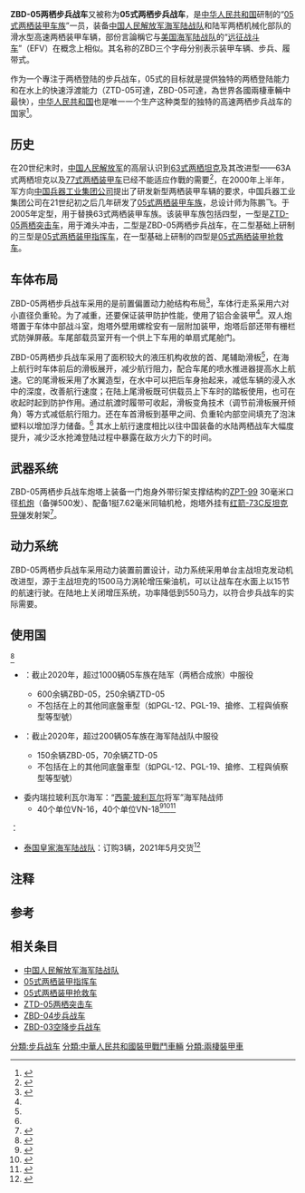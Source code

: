 {{Infobox Weapon
| is_vehicle         = yes
| name               = ZBD-05两栖步兵战车
| image              = File:Chinese ZBD-05.jpg
| image_size         = 300px
| caption            = ZBD-05两栖步兵战车
| type               = 履带式[[步兵战车|步兵战车]]/[[兩棲裝甲車|兩棲裝甲車]] 
| origin             = {{flagcountry|中华人民共和国}}
|design_date= 2000年 ~ 2005年
|designer= 陳鵬飛
|production_date= 2005年 ~
|service= 2005年 ~ 
|manufacturer=[[江麓机电|湖南江麓機械集團]]
| length             = 9.5公尺
| width              = 3.36公尺
| height             = 3.04公尺
| weight             = 26吨<ref name="A01">{{Cite web |url=http://news.163.com/09/0929/12/5KCM1C1M00013PPI.html |title=第6方队：ZBD-05式两栖突击车 |access-date=2019-01-14 |archive-url=https://web.archive.org/web/20160305025905/http://news.163.com/09/0929/12/5KCM1C1M00013PPI.html |archive-date=2016-03-05 |dead-url=no }}</ref>
| suspension         = 油气悬挂
| armour             = 铝合金
| primary_armament   = 一门[[希普諾夫2A72機炮|ZPT-99]] 30公釐口径[[机炮|机炮]]
| secondary_armament =
*[[紅箭-73反坦克導彈|HJ-73C反坦克导弹]] 或 <br> [[HJ-16反坦克导弹|HJ-16反坦克导弹]]
*[[88式车载高射机枪|88式12.7毫米防空机枪]] (备弹500发)
*[[80式通用機槍|86式]][[7.62×54mmR|7.62毫米]][[同軸機槍|同軸機槍]] (备弹2500发) 或<br>[[QJY-201通用机枪|20-1式]][[7.62×51mm_NATO|7.62毫米]]同轴机枪 (备弹2500发)
| engine             = 不详
| crew               = 3（战车）
| passengers         = 8
| engine_power       = 1,500 hp(水上)、550 hp (陸上) <ref name="A01"/>
| speed              = 水上25-30千米/小时<ref>{{cite web |author1=CCTV纪录 |title=《军工记忆Ⅱ》第三集 05式两栖装甲车族 |url=https://www.youtube.com/watch?v=-N9vzoD97ng |access-date=2020-09-25 |archive-date=2021-07-14 |archive-url=https://web.archive.org/web/20210714100955/https://www.youtube.com/watch?v=-N9vzoD97ng }}</ref>
| vehicle_range      = 不详
| pw_ratio           = 
}}

'''ZBD-05两栖步兵战车'''{{noteTag|1987年中国人民解放军总参谋部颁布了《全军武器装备命名规定》，根据该规定，ZBD是“装甲-步兵战车-履带式”的意思。}}又被称为'''05式两栖步兵战车'''，是[[中华人民共和国|中华人民共和国]]研制的“[[05式两栖装甲车族|05式两栖装甲车族]]”一员，装备[[中国人民解放军海军陆战队|中国人民解放军海军陆战队]]和陆军两栖机械化部队的滑水型高速两栖装甲车辆，部份言論稱它与[[美国海军陆战队|美国海军陆战队]]的“[[远征战斗载具|远征战斗车]]”（EFV）在概念上相似。其名称的ZBD三个字母分别表示装甲车辆、步兵、履带式。

作为一个專注于两栖登陆的步兵战车，05式的目标就是提供独特的两栖登陆能力和在水上的快速浮渡能力（ZTD-05可達{{cvt|25|km/h|kn}}，ZBD-05可達{{cvt|28|km/h|kn}}，為世界各國兩棲車輛中最快），[[中华人民共和国|中华人民共和国]]也是唯一一个生产这种类型的独特的高速两栖步兵战车的国家<ref name="mt_ifv">{{cite web |url=http://www.military-today.com/apc/zbd2000.htm |title=ZBD2000 Amphibious infantry fighting vehicle |website=military today |access-date=2021-06-13 |archive-date=2021-06-09 |archive-url=https://web.archive.org/web/20210609124019/http://www.military-today.com/apc/zbd2000.htm }}</ref>。

==历史==
{{main|05式两栖装甲车族}}
在20世纪末时，[[中国人民解放军|中国人民解放军]]的高层认识到[[63式两栖坦克|63式两栖坦克]]及其改进型——63A式两栖坦克以及[[77式两栖装甲输送车|77式两栖装甲车]]已经不能适应作戰的需要<ref name="A04">{{Cite web |url=http://mil.news.sina.com.cn/nz/05lqzc/ |title=登岛攻敌首选——05式两栖装甲车 |access-date=2019-01-14 |archive-url=https://web.archive.org/web/20181002181011/http://mil.news.sina.com.cn/nz/05lqzc/ |archive-date=2018-10-02 |dead-url=no }}</ref>，在2000年上半年，军方向[[中国兵器工业集团公司|中国兵器工业集团公司]]提出了研发新型两栖装甲车辆的要求，中国兵器工业集团公司在21世纪初之后几年研发了[[05式两栖装甲车族|05式两栖装甲车族]]，总设计师为陈鹏飞。于2005年定型，用于替换63式两栖装甲车族。该装甲车族包括四型，一型是[[ZTD-05两栖突击车|ZTD-05两栖突击车]]，用于滩头冲击，二型是ZBD-05两栖步兵战车，在二型基础上研制的三型是[[05式两栖装甲指挥车|05式两栖装甲指挥车]]，在一型基础上研制的四型是[[05式两栖装甲抢救车|05式两栖装甲抢救车]]。

== 车体布局 ==
ZBD-05两栖步兵战车采用的是前置偏置动力舱结构布局<ref name="A02">{{Cite web |url=http://news.qq.com/a/20090928/001705.htm |title=ZBD-05 两栖步战车(海军陆战队) |archive-url=https://web.archive.org/web/20150410211454/http://news.qq.com/a/20090928/001705.htm |archive-date=2015-04-10 |dead-url=yes }}</ref>，车体行走系采用六对小直径负重轮。为了减重，还要保证装甲防护性能，使用了铝合金装甲<ref name="A04"/>。双人炮塔置于车体中部战斗室，炮塔外壁用螺栓安有一层附加装甲，炮塔后部还带有栅栏式防弹屏蔽。车尾部载员室开有一个供上下车用的单扇式尾舱门。

ZBD-05两栖步兵战车采用了面积较大的液压机构收放的首、尾辅助滑板<ref name="A02"/>，在海上航行时车体前后的滑板展开，减少航行阻力，配合车尾的喷水推进器提高水上航速。它的尾滑板采用了水翼造型，在水中可以把后车身抬起来，减低车辆的浸入水中的深度，改善航行速度；在陆上尾滑板既可供载员上下车时的踏板使用，也可在收起时起到防护作用。通过航渡时履带可收起，滑板变角技术（调节前滑板展开倾角）等方式减低航行阻力。还在车首滑板到基甲之间、负重轮内部空间填充了泡沫塑料以增加浮力储备。<ref name="A04"/>
其水上航行速度相比以往中国装备的水陆两栖战车大幅度提升，减少泛水抢滩登陆过程中暴露在敌方火力下的时间。

== 武器系统 ==
ZBD-05两栖步兵战车炮塔上装备一门炮身外带衍架支撑结构的[[希普諾夫2A72機炮|ZPT-99]] 30毫米口径[[机炮|机炮]]（备弹500发）、配备1挺7.62毫米同轴机枪，炮塔外挂有[[红箭-73反坦克导弹|红箭-73C]][[反坦克导弹|反坦克导弹]]发射架<ref name="A03">{{Cite web |url=http://news.qq.com/a/20100302/002792.htm |title=外媒：ZBD-05让中国两栖战能力有了巨大飞跃 |access-date=2012-07-20 |archive-url=https://web.archive.org/web/20170903204949/http://news.qq.com/a/20100302/002792.htm |archive-date=2017-09-03 |dead-url=no }}</ref>。

== 动力系统 ==
ZBD-05两栖步兵战车采用动力装置前置设计，动力系统采用单台主战坦克发动机改进型，源于主战坦克的1500马力涡轮增压柴油机，可以让战车在水面上以15节的航速行驶。在陆地上关闭增压系统，功率降低到550马力，以符合步兵战车的实际需要。

== 使用国 ==
;{{PRC}}<ref name="IISS2021_p251">{{cite book |author=International Institute for Strategic Studies |title = The Military Balance 2021 | publisher = Routledge | year = 2021 | isbn = 9781032012278 | author-link = International Institute for Strategic Studies | page = 251}}</ref>
*{{PLA-Army}}：截止2020年，超过1000辆05车族在陆军（两栖合成旅）中服役
**600余辆ZBD-05，250余辆ZTD-05
**不包括在上的其他同底盤車型（如PGL-12、PGL-19、搶修、工程與偵察型等型號）
*{{PLA-Navy}}：截止2020年，超过200辆05车族在海军陆战队中服役
**150余辆ZBD-05，70余辆ZTD-05
**不包括在上的其他同底盤車型（如PGL-12、PGL-19、搶修、工程與偵察型等型號）
;{{VEN}}
* 委内瑞拉玻利瓦尔海军：“[[西蒙·玻利瓦尔|西蒙·玻利瓦尔]]将军”海军陆战师
**40个单位VN-16，40个单位VN-18<ref>{{Cite web|url=https://www.thedrive.com/the-war-zone/26200/maduro-dons-tanker-helmet-and-rides-amphibious-vehicle-in-cheesy-show-of-strength|title=Maduro Dons Tanker Helmet And Rides Amphibious Vehicle In Cheesy Show Of Strength|first=Joseph|last=Trevithick|website=The Drive|access-date=2021-07-22|archive-date=2021-07-22|archive-url=https://web.archive.org/web/20210722214404/https://www.thedrive.com/the-war-zone/26200/maduro-dons-tanker-helmet-and-rides-amphibious-vehicle-in-cheesy-show-of-strength}}</ref><ref>{{Cite web|url=https://www.globalsecurity.org/military/world/china/vn-16.htm|title=ZTL-05 / VN-16|website=www.globalsecurity.org|access-date=2021-07-22|archive-date=2021-07-22|archive-url=https://web.archive.org/web/20210722214407/https://www.globalsecurity.org/military/world/china/vn-16.htm}}</ref><ref>{{Cite web|url=https://www.globalsecurity.org/military/world/china/vn-18.htm|title=ZBD-05 / VN-18|website=www.globalsecurity.org|access-date=2021-07-22|archive-date=2021-07-23|archive-url=https://web.archive.org/web/20210723225130/https://www.globalsecurity.org/military/world/china/vn-18.htm}}</ref>
;{{THA}}：
* [[泰国皇家海军陆战队|泰国皇家海军陆战队]]：订购3辆，2021年5月交货<ref>{{cite web |url=https://www.janes.com/defence-news/news-detail/royal-thai-navy-selects-norinco-for-aav-requirement_12275 |title=Royal Thai Navy selects Norinco for AAV requirement |website=Janes |date=16 September 2020 |access-date=2021-06-13 |archive-date=2021-06-27 |archive-url=https://web.archive.org/web/20210627193816/https://www.janes.com/defence-news/news-detail/royal-thai-navy-selects-norinco-for-aav-requirement_12275 }}</ref>

== 注释 ==
{{noteFoot}}
== 参考 ==
{{reflist}}

== 相关条目 ==
* [[中国人民解放军海军陆战队|中国人民解放军海军陆战队]]
* [[05式两栖装甲指挥车|05式两栖装甲指挥车]]
* [[05式两栖装甲抢救车|05式两栖装甲抢救车]]
* [[ZTD-05两栖突击车|ZTD-05两栖突击车]]
* [[ZBD-04步兵战车|ZBD-04步兵战车]]
* [[ZBD-03空降步兵战车|ZBD-03空降步兵战车]]

{{中华人民共和国的坦克与装甲车}}

[[分類:步兵战车|分類:步兵战车]]
[[分類:中華人民共和國裝甲戰鬥車輛|分類:中華人民共和國裝甲戰鬥車輛]]
[[分類:兩棲裝甲車|分類:兩棲裝甲車]]